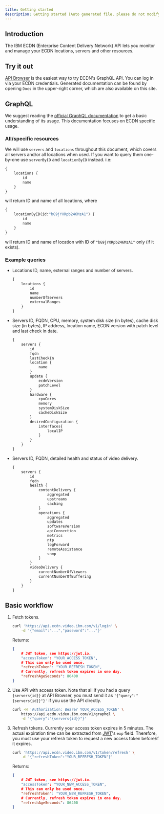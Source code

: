 ```yaml
---
title: Getting started
description: Getting started (Auto generated file, please do not modify)
---
```


## Introduction

The IBM ECDN (Enterprise Content Delivery Network) API lets you monitor and manage your ECDN locations, servers and other resources.

## Try it out

[API Browser](https://ecdn.video.ibm.com/graphiql) is the easiest way to try ECDN's GraphQL API.
You can log in via your ECDN credentials.
Generated documentation can be found by opening `Docs` in the upper-right corner, which are also available on this site.

## GraphQL

We suggest reading the [official GraphQL documentation](https://graphql.org/learn/)
to get a basic understanding of its usage. This documentation focuses on ECDN specific usage.

### All/specific resources

We will use `servers` and `locations` throughout this document, which covers all servers and/or all locations when used.
If you want to query them one-by-one use `serverByID` and `locationByID` instead. i.e:

```graphql
{
	locations {
		id
		name
	}
}
```

will return ID and name of all locations, where

```graphql
{
	locationByID(id:"bG9jYXRpb246MzA1") {
		id
		name
	}
}
```

will return ID and name of location with ID of `"bG9jYXRpb246MzA1"` only (if it exists).

### Example queries

- Locations ID, name, external ranges and number of servers.

	```graphql
	{
		locations {
			id
			name
			numberOfServers
			externalRanges
		}
	}
	```

- Servers ID, FQDN, CPU, memory, system disk size (in bytes), cache disk size (in bytes), IP address,
	location name, ECDN version with patch level and last check in date.

	```graphql
	{
		servers {
			id
			fqdn
			lastCheckIn
			location {
				name
			}
			update {
				ecdnVersion
				patchLevel
			}
			hardware {
				cpuCores
				memory
				systemDiskSize
				cacheDiskSize
			}
			desiredConfiguration {
				interfaces{
					localIP
				}
			}
		}
	}
	```

- Servers ID, FQDN, detailed health and status of video delivery.

	```graphql
	{
		servers {
			id
			fqdn
			health {
				contentDelivery {
					aggregated
					upstreams
					caching
				}
				operations {
					aggregated
					updates
					softwareVersion
					apiConnection
					metrics
					ntp
					logForward
					remoteAssistance
					snmp
				}
			}
			videoDelivery {
				currentNumberOfViewers
				currentNumberOfBuffering
			}
		}
	}
	```

## Basic workflow

1. Fetch tokens.

	```sh
	curl 'https://api.ecdn.video.ibm.com/v1/login' \
		-d '{"email":"...","password":"..."}'
	```

	Returns:

	```json
	{
		# JWT token, see https://jwt.io.
		"accessToken": "YOUR_ACCESS_TOKEN",
		# This can only be used once.
		"refreshToken": "YOUR_REFRESH_TOKEN",
		# Currently, refresh token expires in one day.
		"refreshAgeSeconds": 86400
	}
	```

2. Use API with access token. Note that all if you had a query `{servers{id}}` at API Browser,
	 you must send it as `'{"query":"{servers{id}}"}'` if you use the API directly.

	```sh
	curl -H 'Authorization: Bearer YOUR_ACCESS_TOKEN' \
		https://api.ecdn.video.ibm.com/v1/graphql \
		-d '{"query":"{servers{id}}"}'
	```

3. Refresh tokens. Currently your access token expires in 5 minutes.
	 The actual expiration time can be extracted from [JWT](https://jwt.io)'s `exp` field.
	 Therefore, you must use your refresh token to request a new access token before/if it expires.

	```sh
	curl 'https://api.ecdn.video.ibm.com/v1/token/refresh' \
		-d '{"refreshToken":"YOUR_REFRESH_TOKEN"}'
	```

	Returns:
	
	```json
	{
		# JWT token, see https://jwt.io.
		"accessToken": "YOUR_NEW_ACCESS_TOKEN",
		# This can only be used once.
		"refreshToken": "YOUR_NEW_REFRESH_TOKEN",
		# Currently, refresh token expires in one day.
		"refreshAgeSeconds": 86400
	}
	```